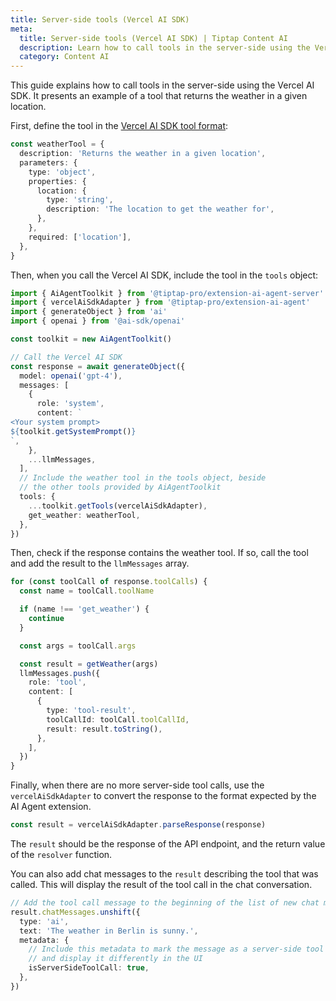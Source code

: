 ```yaml
---
title: Server-side tools (Vercel AI SDK)
meta:
  title: Server-side tools (Vercel AI SDK) | Tiptap Content AI
  description: Learn how to call tools in the server-side using the Vercel AI SDK.
  category: Content AI
---
```


This guide explains how to call tools in the server-side using the Vercel AI SDK. It presents an example of a tool that returns the weather in a given location.

First, define the tool in the [Vercel AI SDK tool format](https://ai-sdk.dev/docs/ai-sdk-core/tools-and-tool-calling):

```ts
const weatherTool = {
  description: 'Returns the weather in a given location',
  parameters: {
    type: 'object',
    properties: {
      location: {
        type: 'string',
        description: 'The location to get the weather for',
      },
    },
    required: ['location'],
  },
}
```

Then, when you call the Vercel AI SDK, include the tool in the `tools` object:

```ts
import { AiAgentToolkit } from '@tiptap-pro/extension-ai-agent-server'
import { vercelAiSdkAdapter } from '@tiptap-pro/extension-ai-agent'
import { generateObject } from 'ai'
import { openai } from '@ai-sdk/openai'

const toolkit = new AiAgentToolkit()

// Call the Vercel AI SDK
const response = await generateObject({
  model: openai('gpt-4'),
  messages: [
    {
      role: 'system',
      content: `
<Your system prompt>
${toolkit.getSystemPrompt()}
`,
    },
    ...llmMessages,
  ],
  // Include the weather tool in the tools object, beside
  // the other tools provided by AiAgentToolkit
  tools: {
    ...toolkit.getTools(vercelAiSdkAdapter),
    get_weather: weatherTool,
  },
})
```

Then, check if the response contains the weather tool. If so, call the tool and add the result to the `llmMessages` array.

```ts
for (const toolCall of response.toolCalls) {
  const name = toolCall.toolName

  if (name !== 'get_weather') {
    continue
  }

  const args = toolCall.args

  const result = getWeather(args)
  llmMessages.push({
    role: 'tool',
    content: [
      {
        type: 'tool-result',
        toolCallId: toolCall.toolCallId,
        result: result.toString(),
      },
    ],
  })
}
```

Finally, when there are no more server-side tool calls, use the `vercelAiSdkAdapter` to convert the response to the format expected by the AI Agent extension.

```ts
const result = vercelAiSdkAdapter.parseResponse(response)
```

The `result` should be the response of the API endpoint, and the return value of the `resolver` function.

You can also add chat messages to the `result` describing the tool that was called. This will display the result of the tool call in the chat conversation.

```ts
// Add the tool call message to the beginning of the list of new chat messages
result.chatMessages.unshift({
  type: 'ai',
  text: 'The weather in Berlin is sunny.',
  metadata: {
    // Include this metadata to mark the message as a server-side tool call
    // and display it differently in the UI
    isServerSideToolCall: true,
  },
})
```
